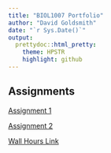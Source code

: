 ```yaml
---
title: "BIOL1007 Portfolio"
author: "David Goldsmith"
date: "`r Sys.Date()`"
output:
  prettydoc::html_pretty:
    theme: HPSTR
    highlight: github
---
```


## Assignments
[Assignment 1](Assignment_1.html)  

[Assignment 2](Assignment2.html)

[Wall Hours Link](https://athletics.middlebury.edu/sports/2020/6/4/facilities-climbing-wall.aspx)